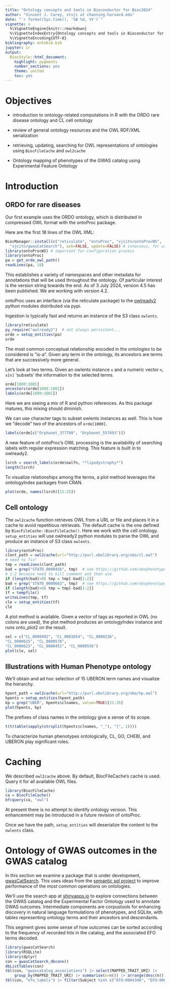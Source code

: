 ```yaml
---
title: "Ontology concepts and tools in Bioconductor for Bioc2024"
author: "Vincent J. Carey, stvjc at channing.harvard.edu"
date: "`r format(Sys.time(), '%B %d, %Y')`"
vignette: >
  %\VignetteEngine{knitr::rmarkdown}
  %\VignetteIndexEntry{Ontology concepts and tools in Bioconductor for Bioc2024}
  %\VignetteEncoding{UTF-8}
bibliography: ontobib.bib
jupyter: ir
output:
  BiocStyle::html_document:
    highlight: pygments
    number_sections: yes
    theme: united
    toc: yes
---
```


# Objectives

- introduction to ontology-related computations in R with the ORDO rare disease ontology and CL cell ontology

- review of general ontology resources and the OWL RDF/XML serialization

- retrieving, updating, searching for OWL representations of ontologies using `BiocFileCache` and `owl2cache`

- Ontology mapping of phenotypes of the GWAS catalog using
Experimental Feature Ontology

# Introduction

## ORDO for rare diseases

Our first example uses the ORDO ontology, which is distributed
in compressed OWL format
with the ontoProc package.

Here are the first 18 lines of the OWL XML:
```r
BiocManager::install(c("reticulate", "ontoProc", "vjcitn/ontoProcWS",
  "vjcitn/gwasCatSearch"), ask=FALSE, update=FALSE) # innocuous, for use with AnVILPublish
library(ontoProcWS) # important for configuration process
library(ontoProc)
pa = get_ordo_owl_path()
readLines(pa, 18)
```
This establishes a variety of namespaces and other
metadata for annotations
that will be used throughout the ontology.  Of particular
interest is the version string towards the end.  As of
3 July 2024, version 4.5 has been published.  We
are working with version 4.2.

ontoProc uses an interface (via the reticulate package)
to the 
[owlready2](https://owlready2.readthedocs.io/en/v0.42/) python modules
distributed via pypi.

Ingestion is typically fast and returns an instance of 
the S3 class `owlents`.
```r
library(reticulate)
py_require("owlready2")  # not always persistent...
orde = setup_entities(pa)
orde
```

The most common conceptual relationship encoded in the
ontologies to be considered is "is-a".  Given any
term in the ontology, its ancestors are terms
that are successively more general.

Let's look at two terms.  Given an owlents instance
`x` and a numeric vector `n`, `x[n]` 'subsets' the
information to the selected terms.
```r
orde[1000:1001]
ancestors(orde[1000:1001])
labels(orde[1000:1001])
```
Here we are seeing a mix of R and python references.
As this package matures, this mixing should diminish.

We can use character tags to subset owlents
instances as well.  This is how we "decode" two
of the ancestors of `orde[1000]`.

```r
labels(orde[c("Orphanet_377788", "Orphanet_557493")])
```

A new feature of ontoProc's OWL processing is the
availability of searching labels with regular expression
matching.  This feature is built in to owlready2.

```r
lsrch = search_labels(orde$owlfn, "*lipodystrophy*")
length(lsrch)
```
To visualize relationships among the terms,
a plot method leverages the ontologyIndex
packages from CRAN.

```r
plot(orde, names(lsrch)[15:25])
```

## Cell ontology

The `owl2cache` function retrieves OWL from a URL or file
and places it in a cache to avoid repetitious retrievals.  The
default cache is the one defined by `BiocFileCache::BiocFileCache()`.
Here we work with the cell ontology.  `setup_entities` will use
owlready2 python modules to parse the OWL and produce an
instance of S3 class `owlents`.

```r
library(ontoProc)
clont_path = owl2cache(url="http://purl.obolibrary.org/obo/cl.owl")
# need to fix!
tmp = readLines(clont_path)
bad = grep("STATO_0000416", tmp)  # see https://github.com/obophenotype/cell-ontology/issues/3237
# 1:2 because need to kill comment and then use
if (length(bad)>0) tmp = tmp[-bad[1:2]]
bad = grep("STATO_0000663", tmp)  # see https://github.com/obophenotype/cell-ontology/issues/3237
if (length(bad)>0) tmp = tmp[-bad[1:2]]
tf = tempfile()
writeLines(tmp, tf)
cle = setup_entities(tf)
cle
```

A plot method is available.  Given a vector of tags
as reported in OWL (no colons are used), the plot method produces
an ontologyIndex instance and runs onto_plot2
on the result.

```r
sel = c("CL_0000492", "CL_0001054", "CL_0000236", 
"CL_0000625", "CL_0000576", 
"CL_0000623", "CL_0000451", "CL_0000556")
plot(cle, sel)
```

## Illustrations with Human Phenotype ontology

We'll obtain and ad hoc selection of
15 UBERON term names and visualize
the hierarchy.

```r
hpont_path = owl2cache(url="http://purl.obolibrary.org/obo/hp.owl")
hpents = setup_entities(hpont_path)
kp = grep("UBER", hpents$clnames, value=TRUE)[21:35]
plot(hpents, kp)
```

The prefixes of class names in the ontology
give a sense of its scope.
```r
t(t(table(sapply(strsplit(hpents$clnames, "_"), "[", 1))))
```

To characterize human phenotypes ontologically, 
CL, GO, CHEBI, and
UBERON play significant roles.

# Caching

We described `owl2cache` above.  By default, BiocFileCache's cache
is used.  Query it for all available OWL files.

```r
library(BiocFileCache)
ca = BiocFileCache()
bfcquery(ca, "owl")
```

At present there is no attempt to identify ontology version.
This enhancement may be introduced in a future revision of ontoProc.

Once we have the path, `setup_entities` will deserialize the content to the
`owlents` class.

# Ontology of GWAS outcomes in the GWAS catalog

In this section we examine a package that is under development,
[gwasCatSearch](https://github.com/ccb-hms/gwasCatSearch).  This uses
ideas from the [semantic sql project](https://github.com/INCATools/semantic-sql)
to improve performance of the most common operations on ontologies.

We'll use the search app at [shinyapps.io](https://vjcitn.shinyapps.io/gwasCatSearch)
to explore connections between the GWAS catalog and the Experimental Factor
Ontology used to annotate GWAS outcomes.  Intermediate components are
corpustools for enhancing discovery in natural language formulations of
phenotypes, and SQLite, with tables representing ontology terms and
their ancestors and descendants.

This segment gives some sense of how outcomes can be sorted
according to the frequency of recorded hits in the catalog,
and the associated EFO terms decoded.
```r
library(gwasCatSearch)
library(RSQLite)
library(dplyr)
con = gwasCatSearch_dbconn()
dbListTables(con)
tbl(con, "gwascatalog_associations") |> select(MAPPED_TRAIT_URI) |> 
    group_by(MAPPED_TRAIT_URI) |> summarise(n=n()) |> arrange(desc(n))
tbl(con, "efo_labels") |> filter(Subject %in% c("EFO:0004340", "EFO:0004612"))
```
